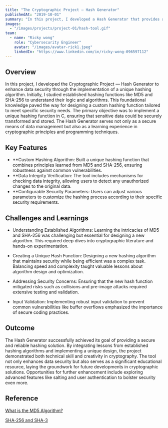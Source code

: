 ```yaml
---
title: "The Cryptographic Project — Hash Generator"
publishedAt: "2019-10-01"
summary: "In this project, I developed a Hash Generator that provides a secure, customizable hashing solution by leveraging insights from established algorithms and introducing a unique design for enhanced data protection."
images:
  - "/images/projects/project-01/hash-tool.gif"
team:
  - name: "Ricky wong"
    role: "Cybersecurity Engineer"
    avatar: "/images/avatar-rick1.jpeg"
    linkedIn: "https://www.linkedin.com/in/ricky-wong-096597112"
---
```


## Overview

In this project, I developed the Cryptographic Project — Hash Generator to enhance data security through the implementation of a unique hashing algorithm. Initially, I studied established hashing functions like MD5 and SHA-256 to understand their logic and algorithms. This foundational knowledge paved the way for designing a custom hashing function tailored to meet specific security needs.
The primary objective was to implement a unique hashing function in C, ensuring that sensitive data could be securely transformed and stored. The Hash Generator serves not only as a secure means of data management but also as a learning experience in cryptographic principles and programming techniques.

## Key Features

- **Custom Hashing Algorithm: Built a unique hashing function that combines principles learned from MD5 and SHA-256, ensuring robustness against common vulnerabilities.
- **Data Integrity Verification: The tool includes mechanisms for checking data integrity, allowing users to detect any unauthorized changes to the original data.
- **Configurable Security Parameters: Users can adjust various parameters to customize the hashing process according to their specific security requirements.

## Challenges and Learnings

- Understanding Established Algorithms: Learning the intricacies of MD5 and SHA-256 was challenging but essential for designing a new algorithm. This required deep dives into cryptographic literature and hands-on experimentation.

- Creating a Unique Hash Function: Designing a new hashing algorithm that maintains security while being efficient was a complex task. Balancing speed and complexity taught valuable lessons about algorithm design and optimization.

- Addressing Security Concerns: Ensuring that the new hash function mitigated risks such as collisions and pre-image attacks required extensive testing and validation.

- Input Validation: Implementing robust input validation to prevent common vulnerabilities like buffer overflows emphasized the importance of secure coding practices.

## Outcome

The Hash Generator successfully achieved its goal of providing a secure and reliable hashing solution. By integrating lessons from established hashing algorithms and implementing a unique design, the project demonstrated both technical skill and creativity in cryptography. The tool not only enhances data security but also serves as a significant educational resource, laying the groundwork for future developments in cryptographic solutions. Opportunities for further enhancement include exploring advanced features like salting and user authentication to bolster security even more.

## Reference

[What is the MD5 Algorithm?](https://www.geeksforgeeks.org/what-is-the-md5-algorithm/)

[SHA-256 and SHA-3](https://www.geeksforgeeks.org/sha-256-and-sha-3/)